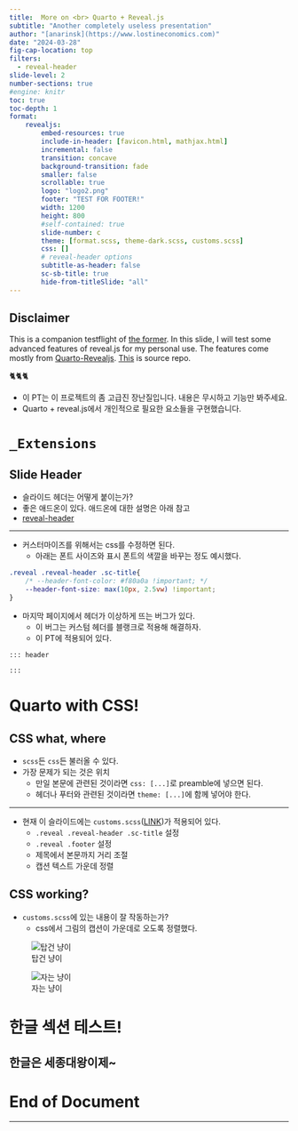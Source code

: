 ```yaml
---
title:  More on <br> Quarto + Reveal.js
subtitle: "Another completely useless presentation"
author: "[anarinsk](https://www.lostineconomics.com)"
date: "2024-03-28"
fig-cap-location: top
filters: 
  - reveal-header
slide-level: 2
number-sections: true
#engine: knitr
toc: true
toc-depth: 1
format: 
    revealjs:
        embed-resources: true
        include-in-header: [favicon.html, mathjax.html]
        incremental: false   
        transition: concave
        background-transition: fade
        smaller: false
        scrollable: true
        logo: "logo2.png"
        footer: "TEST FOR FOOTER!"
        width: 1200
        height: 800
        #self-contained: true
        slide-number: c
        theme: [format.scss, theme-dark.scss, customs.scss]
        css: []
        # reveal-header options 
        subtitle-as-header: false
        sc-sb-title: true
        hide-from-titleSlide: "all"
---
```


## Disclaimer{.center}

:::{.nonincremental}
This is a companion testflight of [the former](https://fun-pt.lostineconomics.com/). In this slide, I will test some advanced features of reveal.js for my personal use. The features come mostly from [Quarto-Revealjs](https://quarto.org/docs/presentations/revealjs/). [This](https://github.com/anarinsk/project_quarto-rjs-advanced) is source repo. 

🐈🐈🐈

- 이 PT는 이 프로젝트의 좀 고급진 장난질입니다. 내용은 무시하고 기능만 봐주세요. 
- Quarto + reveal.js에서 개인적으로 필요한 요소들을 구현했습니다.  
:::

# `_Extensions`

## Slide Header 

- 슬라이드 헤더는 어떻게 붙이는가? 
- 좋은 애드온이 있다. 애드온에 대한 설명은 아래 참고 
- [reveal-header](https://github.com/shafayetShafee/reveal-header)

--- 

- 커스터마이즈를 위해서는 css를 수정하면 된다. 
    - 아래는 폰트 사이즈와 표시 폰트의 색깔을 바꾸는 정도 예시했다. 

```css
.reveal .reveal-header .sc-title{
    /* --header-font-color: #f80a0a !important; */
    --header-font-size: max(10px, 2.5vw) !important; 
}
```
- 마지막 페이지에서 헤더가 이상하게 뜨는 버그가 있다. 
    - 이 버그는 커스텀 헤더를 블랭크로 적용해 해결하자. 
    - 이 PT에 적용되어 있다. 

```qmd
::: header

:::
```
# Quarto with CSS!

## CSS what, where 

- `scss`든 `css`든 불러올 수 있다.
- 가장 문제가 되는 것은 위치 
    - 만일 본문에 관련된 것이라면 `css: [...]`로 preamble에 넣으면 된다. 
    - 헤더나 푸터와 관련된 것이라면 `theme: [...]`에 함께 넣어야 한다. 

--- 

- 현재 이 슬라이드에는 `customs.scss`([LINK](https://github.com/anarinsk/project_quarto-rjs-advanced/blob/main/customs.scss))가 적용되어 있다.
    - `.reveal .reveal-header .sc-title` 설정 
    - `.reveal .footer` 설정
    - 제목에서 본문까지 거리 조절 
    - 캡션 텍스트 가운데 정렬 

## CSS working? 

- `customs.scss`에 있는 내용이 잘 작동하는가?
    - css에서 그림의 캡션이 가운데로 오도록 정렬했다. 

::: {layout="[[0.86,1]]"}

![탑건 냥이](https://as2.ftcdn.net/v2/jpg/05/62/99/31/1000_F_562993122_e7pGkeY8yMfXJcRmclsoIjtOoVDDgIlh.jpg)

![자는 냥이](https://as2.ftcdn.net/v2/jpg/07/52/49/77/1000_F_752497740_0jVHqW0BtpFsvVRpW80tgQRxpru14nf9.jpg)

:::

# 한글 섹션 테스트! 

## 한글은 세종대왕이제~ 

# End of Document

---

